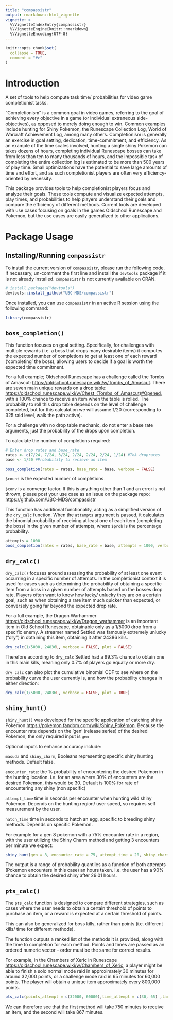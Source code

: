 ```yaml
---
title: "compassistr"
output: rmarkdown::html_vignette
vignette: >
  %\VignetteIndexEntry{compassistr}
  %\VignetteEngine{knitr::rmarkdown}
  %\VignetteEncoding{UTF-8}
---
```


```r
knitr::opts_chunk$set(
  collapse = TRUE,
  comment = "#>"
)
```

# Introduction

A set of tools to help compute task time/ probabilities for video game completionist tasks.

"Completionism" is a common goal in video games, referring to the goal of achieving every objective in a game (or individual extraneous side-objectives), as opposed to merely doing enough to win. Common examples include hunting for Shiny Pokemon, the Runescape Collection Log, World of Warcraft Achievement Log, among many others. Completionism is generally an exercise in goal setting, dedication, time-commitment, and efficiency. As an example of the time scales involved, hunting a single shiny Pokemon can takes dozens of hours, completing individual Runescape bosses can take from less than ten to many thousands of hours, and the impossible task of completing the entire collection log is estimated to be more than 500 years of play time. Small optimizations have the potential to save large amounts of time and effort, and as such completionist players are often very efficiency-oriented by necessity.

This package provides tools to help completionist players focus and analyze their goals. These tools compute and visualize expected attempts, play times, and probabilities to help players understand their goals and compare the efficiency of different methods. Current tools are developed with use cases focusing on goals in the games Oldschool Runescape and Pokemon, but the use cases are easily generalized to other applications.

# Package Usage

## Installing/Running `compassistr`

To install the current version of `compassistr`, please run the following code. If necessary, un-comment the first line and install the `devtools` package if it is not already installed. `compassistr` is not currently available on CRAN.

```r
# install.packages("devtools")
devtools::install_github("UBC-MDS/compassistr")
```

Once installed, you can use `compassistr` in an active R session using the following command:

```r
library(compassistr)
```

## `boss_completion()`

This function focuses on goal setting. Specifically, for challenges with multiple rewards (i.e. a boss that drops many desirable items) it computes the expected number of completions to get at least one of each reward ('completing' the boss), allowing users to decide if a goal is worth the expected time commitment.

For a full example; Oldschool Runescape has a challenge called the Tombs of Amascut: <https://oldschool.runescape.wiki/w/Tombs_of_Amascut>. There are seven main unique rewards on a drop table: [https://oldschool.runescape.wiki/w/Chest\_(Tombs_of_Amascut)#Opened](https://oldschool.runescape.wiki/w/Chest_(Tombs_of_Amascut)#Opened), with a 100% chance to receive an item when the table is rolled. The probability to roll this drop table depends on the level of challenge completed, but for this calculation we will assume 1/20 (corresponding to 325 raid level, walk the path active).

For a challenge with no drop table mechanic, do not enter a base rate arguments, just the probability of the drops upon completion.

To calculate the number of completions required:

```r
# Enter drop rates and base_rate
rates <- c(7/24, 7/24, 3/24, 2/24, 2/24, 2/24, 1/24) #ToA droprates
base <- 1/20 #Probability to recieve an item

boss_completion(rates = rates, base_rate = base, verbose = FALSE)

```

`$count` is the expected number of completions

`$conv` is a converge factor. If this is anything other than 1 and an error is not thrown, please post your use case as an issue on the package repo: <https://github.com/UBC-MDS/compassistr>

This function has additional functionality, acting as a simplified version of the `dry_calc` function. When the `attempts` argument is passed, it calculates the binomial probability of receiving at least one of each item (completing the boss) in the given number of attempts, where `$prob` is the percentage probability.

```r
attempts = 1000
boss_completion(rates = rates, base_rate = base, attempts = 1000, verbose = FALSE)
```

## `dry_calc()`

`dry_calc()` focuses around assessing the probability of at least one event occurring in a specific number of attempts. In the completionist context it is used for cases such as determining the probability of obtaining a specific item from a boss in a given number of attempts based on the bosses drop rate. Players often want to know how lucky/ unlucky they are on a certain goal, such as when obtaining a rare item much quicker than expected, or conversely going far beyond the expected drop rate.

For a full example, the Dragon Warhammer <https://oldschool.runescape.wiki/w/Dragon_warhammer> is an important item in Old School Runescape, obtainable only as a 1/5000 drop from a specific enemy. A streamer named Settled was famously extremely unlucky ("dry") in obtaining this item, obtaining it after 24386 kills.

```r
dry_calc(1/5000, 24836L, verbose = FALSE, plot = FALSE)
```

Therefore according to `dry_calc` Settled had a 99.3% chance to obtain one in this main kills, meaning only 0.7% of players go equally or more dry.

`dry_calc` can also plot the cumulative binomial CDF to see where on the probability curve the user currently is, and how the probability changes in either direction:

```r
dry_calc(1/5000, 24836L, verbose = FALSE, plot = TRUE)
```

## `shiny_hunt()`

`shiny_hunt()` was developed for the specific application of catching shiny Pokemon [https://pokemon.fandom.com/wiki/Shiny_Pokémon](https://pokemon.fandom.com/wiki/Shiny_Pokémon). Because the encounter rate depends on the 'gen' (release series) of the desired Pokemon, the only required input is `gen`

Optional inputs to enhance accuracy include:

`masuda` and `shiny_charm`, Booleans representing specific shiny hunting methods. Default false.

`encounter_rate`: the % probability of encountering the desired Pokemon in the hunting location. i.e. for an area where 30% of encounters are the desired Pokemon, this would be 30. Default is 100% for rate of encountering any shiny (non specific)

`attempt_time` time in seconds per encounter when hunting wild shiny Pokemon. Depends on the hunting region/ user speed, so requires self measurement by the user.

`hatch_time` time in seconds to hatch an egg, specific to breeding shiny methods. Depends on specific Pokemon.

For example for a gen 8 pokemon with a 75% encounter rate in a region, with the user utilizing the Shiny Charm method and getting 3 encounters per minute we expect:

```r
shiny_hunt(gen = 8, encounter_rate = 75, attempt_time = 20, shiny_charm = TRUE)
```

The output is a range of probability quantiles as a function of both attempts (Pokemon encounters in this case) an hours taken. I.e. the user has a 90% chance to obtain the desired shiny after 29.01 hours.

## `pts_calc()`

The `pts_calc` function is designed to compare different strategies, such as cases where the user needs to obtain a certain threshold of points to purchase an item, or a reward is expected at a certain threshold of points.

This can also be generalized for boss kills, rather than points (i.e. different kills/ time for different methods).

The function outputs a ranked list of the methods it is provided, along with the time to completion for each method. Points and times are passed as an ordered numeric vector -- order must be the same for correct results.

For example, in the Chambers of Xeric in Runescape <https://oldschool.runescape.wiki/w/Chambers_of_Xeric>, a player might be able to finish a solo normal mode raid in approximately 30 minutes for around 32,000 points, or a challenge mode raid in 65 minutes for 60,000 points. The player will obtain a unique item approximately every 800,000 points.

```r
pts_calc(points_attempt = c(32000, 60000),time_attempt = c(30, 65) ,target_points = 800000)
```

We can therefore see that the first method will take 750 minutes to receive an item, and the second will take 867 minutes.

